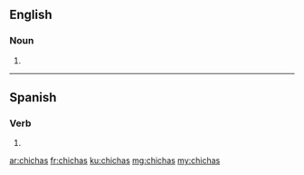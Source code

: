 ==English==

===Noun===
{{head|en|plural}}

# {{plural of|chicha|lang=en|nocat=1}}

----

==Spanish==

===Verb===
{{es-verb-form|chichar}}

# {{es-verb form of|ending=ar|mood=indicative|tense=present|pers=2|formal=no|number=singular|chichar}}

[[ar:chichas]]
[[fr:chichas]]
[[ku:chichas]]
[[mg:chichas]]
[[my:chichas]]
